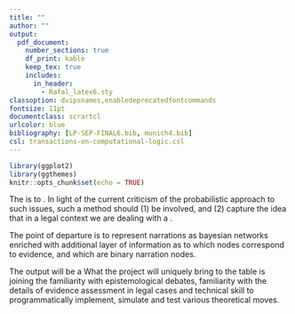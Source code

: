 ```yaml
---
title: ""
author: ""
output:
  pdf_document:
    number_sections: true
    df_print: kable 
    keep_tex: true
    includes:
      in_header:
        - Rafal_latex6.sty
classoption: dvipsnames,enabledeprecatedfontcommands
fontsize: 11pt
documentclass: scrartcl
urlcolor: blue
bibliography: [LP-SEP-FINAL6.bib, munich4.bib]
csl: transactions-on-computational-logic.csl
---
```







```r
library(ggplot2)
library(ggthemes)
knitr::opts_chunk$set(echo = TRUE)
```




\begin{center}
\large {\sc \textbf{Rethinking Legal Probabilism}}

\large Rafa\l\, Urbaniak
\end{center}


\vspace{1mm}

\thispagestyle{empty}



The \textbf{goal of this project} is to  \textbf{develop  a probabilistic  modelling method of handling the multiplicity of items of evidence,  hypotheses and theories of what happened, and the resulting decisions in the court of law}. In light of the current criticism of the probabilistic approach to such issues, such a method  should (1) be \textbf{sensitive to the argumentative structure} involved, and (2) capture the idea that in a legal context we are dealing with a \textbf{class of competing narrations}. 

The point of departure is to represent narrations  as bayesian networks enriched with additional layer of information as to which nodes correspond to evidence, and which are binary narration nodes. \textbf{The key idea is that with such bayesian networks as building material, various features requested by the critics (such as coherence, resiliency, missing evidence,  explaining evidence, or ways to handle a multiplicity of proposed narrations) can be explicated in terms of corresponding properties of,  operations on, and relations between bayesian networks.}   

The output will be a \textbf{unifying extended probabilistic model embracing key aspects of the narrative and argumentative approaches, with  implementation in the programming language \textbf{\textsf{R}}.}   What the project will  uniquely bring to the table is joining the  familiarity with epistemological debates, familiarity with the details of evidence assessment in legal cases  and technical skill to programmatically implement, simulate and test various theoretical moves. 